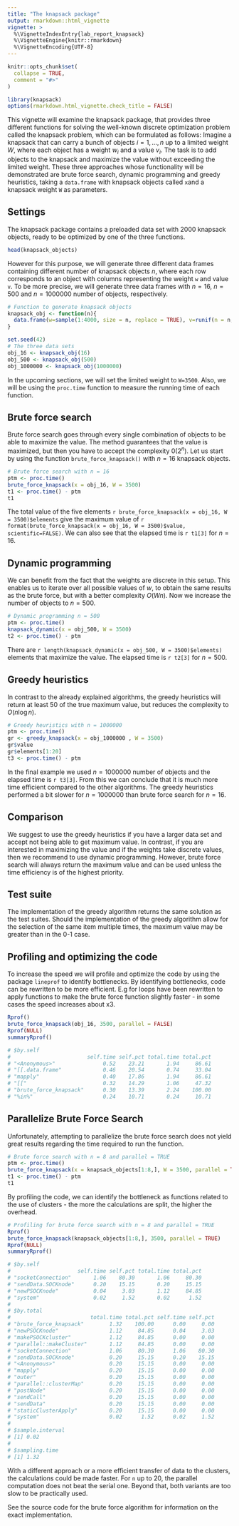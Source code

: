 ```yaml
---
title: "The knapsack package"
output: rmarkdown::html_vignette
vignette: >
  %\VignetteIndexEntry{lab_report_knapsack}
  %\VignetteEngine{knitr::rmarkdown}
  %\VignetteEncoding{UTF-8}
---
```


```r
knitr::opts_chunk$set(
  collapse = TRUE,
  comment = "#>"
)
```

```r
library(knapsack)
options(rmarkdown.html_vignette.check_title = FALSE)
```

This vignette will examine the knapsack package, that provides three different functions for solving the well-known discrete optimization problem called the knapsack problem, which can be formulated as follows: Imagine a knapsack that can carry a bunch of objects $i = 1,...,n$ up to a limited weight $W$, where each object has a weight $w_i$ and a value $v_i$. The task is to add objects to the knapsack and maximize the value without exceeding the limited weight. These three approaches whose functionality will be demonstrated are brute force search, dynamic programming and greedy heuristics, taking a `data.frame` with knapsack objects called `x`and a knapsack weight `W` as parameters.

## Settings

The knapsack package contains a preloaded data set with 2000 knapsack objects, ready to be optimized by one of the three functions. 



```r
head(knapsack_objects)
```

However for this purpose, we will generate three different data frames containing different number of knapsack objects $n$, where each row corresponds to an object with columns representing the weight `w` and value `v`. To be more precise, we will generate three data frames with $n=16$, $n=500$ and $n=1000000$ number of objects, respectively.  

```r
# Function to generate knapsack objects
knapsack_obj <- function(n){
  data.frame(w=sample(1:4000, size = n, replace = TRUE), v=runif(n = n, 0, 10000))
}

set.seed(42)
# The three data sets
obj_16 <- knapsack_obj(16)
obj_500 <- knapsack_obj(500)
obj_1000000 <- knapsack_obj(1000000)
```

In the upcoming sections, we will set the limited weight to `W=3500`. Also, we will be using the `proc.time` function to measure the running time of each function. 

## Brute force search

Brute force search goes through every single combination of objects to be able to maximize the value. The method guarantees that the value is maximized, but then you have to accept the complexity $0(2^n)$. Let us start by using the function `brute_force_knapsack()` with $n=16$ knapsack objects. 

```r
# Brute force search with n = 16
ptm <- proc.time()  
brute_force_knapsack(x = obj_16, W = 3500)
t1 <- proc.time() - ptm
t1
```

The total value of the five elements `r brute_force_knapsack(x = obj_16, W = 3500)$elements` give the maximum value of `r format(brute_force_knapsack(x = obj_16, W = 3500)$value, scientific=FALSE)`. We can also see that the elapsed time is `r t1[3]` for $n=16$.


## Dynamic programming

We can benefit from the fact that the weights are discrete in this setup. This enables us to iterate over all possible values of $w$, to obtain the same results as the brute force, but with a better complexity $O(Wn)$. Now we increase the number of objects to $n=500$.

```r
# Dynamic programming n = 500
ptm <- proc.time()
knapsack_dynamic(x = obj_500, W = 3500)
t2 <- proc.time() - ptm
```

There are `r length(knapsack_dynamic(x = obj_500, W = 3500)$elements)` elements that maximize the value. The elapsed time is `r t2[3]` for $n=500$.


## Greedy heuristics

In contrast to the already explained algorithms, the greedy heuristics will return at least $50%$ of the true maximum value, but reduces the complexity to $O(n \log n)$.

```r
# Greedy heuristics with n = 1000000
ptm <- proc.time()
gr <- greedy_knapsack(x = obj_1000000 , W = 3500)
gr$value
gr$elements[1:20]
t3 <- proc.time() - ptm
```


In the final example we used $n = 1000000$ number of objects and the elapsed time is `r t3[3]`. From this we can conclude that it is much more time efficient compared to the other algorithms. The greedy heuristics performed a bit slower for $n = 1000000$ than brute force search for $n=16$. 


## Comparison

We suggest to use the greedy heuristics if you have a larger data set and accept not being able to get maximum value. In contrast, if you are interested in maximizing the value and if the weights take discrete values, then we recommend to use dynamic programming. However, brute force search will always return the maximum value and can be used unless the time efficiency is of the highest priority.

## Test suite 

The implementation of the greedy algorithm returns the same solution as the test suites. Should the implementation of the greedy algorithm allow for the selection of the same item multiple times, the maximum value may be greater than in the 0-1 case. 


## Profiling and optimizing the code

To increase the speed we will profile and optimize the code by using the package `lineprof` to identify bottlenecks. By identifying bottlenecks, code can be rewritten to be more efficient. E.g for loops have been rewritten to apply functions to make the brute force function slightly faster - in some cases the speed increases about x3.

```r
Rprof()
brute_force_knapsack(obj_16, 3500, parallel = FALSE)
Rprof(NULL)
summaryRprof()

# $by.self
#                        self.time self.pct total.time total.pct
# "<Anonymous>"               0.52    23.21       1.94     86.61
# "[[.data.frame"             0.46    20.54       0.74     33.04
# "mapply"                    0.40    17.86       1.94     86.61
# "[["                        0.32    14.29       1.06     47.32
# "brute_force_knapsack"      0.30    13.39       2.24    100.00
# "%in%"                      0.24    10.71       0.24     10.71


```

## Parallelize Brute Force Search
Unfortunately, attempting to parallelize the brute force search does not yield great results regarding the time required to run the function. 

```r
# Brute force search with n = 8 and parallel = TRUE
ptm <- proc.time()  
brute_force_knapsack(x = knapsack_objects[1:8,], W = 3500, parallel = TRUE)
t1 <- proc.time() - ptm
t1
```

By profiling the code, we can identify the bottleneck as functions related to the use of clusters - the more the calculations are split, the higher the overhead.

```r
# Profiling for brute force search with n = 8 and parallel = TRUE
Rprof()
brute_force_knapsack(knapsack_objects[1:8,], 3500, parallel = TRUE)
Rprof(NULL)
summaryRprof()

# $by.self
#                     self.time self.pct total.time total.pct
# "socketConnection"       1.06    80.30       1.06     80.30
# "sendData.SOCKnode"      0.20    15.15       0.20     15.15
# "newPSOCKnode"           0.04     3.03       1.12     84.85
# "system"                 0.02     1.52       0.02      1.52
# 
# $by.total
#                         total.time total.pct self.time self.pct
# "brute_force_knapsack"        1.32    100.00      0.00     0.00
# "newPSOCKnode"                1.12     84.85      0.04     3.03
# "makePSOCKcluster"            1.12     84.85      0.00     0.00
# "parallel::makeCluster"       1.12     84.85      0.00     0.00
# "socketConnection"            1.06     80.30      1.06    80.30
# "sendData.SOCKnode"           0.20     15.15      0.20    15.15
# "<Anonymous>"                 0.20     15.15      0.00     0.00
# "mapply"                      0.20     15.15      0.00     0.00
# "outer"                       0.20     15.15      0.00     0.00
# "parallel::clusterMap"        0.20     15.15      0.00     0.00
# "postNode"                    0.20     15.15      0.00     0.00
# "sendCall"                    0.20     15.15      0.00     0.00
# "sendData"                    0.20     15.15      0.00     0.00
# "staticClusterApply"          0.20     15.15      0.00     0.00
# "system"                      0.02      1.52      0.02     1.52
# 
# $sample.interval
# [1] 0.02
# 
# $sampling.time
# [1] 1.32
```

With a different approach or a more efficient transfer of data to the clusters, the calculations could be made faster. For `n` up to 20, the parallel computation does not beat the serial one. Beyond that, both variants are too slow to be practically used.

See the source code for the brute force algorithm for information on the exact implementation.